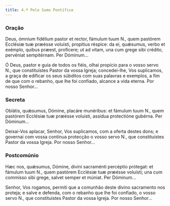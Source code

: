 ```yaml
---
title: 4.ª Pelo Sumo Pontífice
---
```


### Oração

<div class="side-by-side not-content">

Deus, ómnium fidélium pastor et rector, fámulum tuum <span class="text-red-500">N.</span>, quem pastórem Ecclésiæ tuæ præésse voluísti, propítius réspice: da ei, quǽsumus, verbo et exémplo, quibus præest, profícere; ut ad vitam, una cum grege sibi crédito, pervéniat sempitérnam. Per Dóminum...

Ó Deus, pastor e guia de todos os fiéis, olhai propício para o vosso servo <span class="text-red-500">N.</span>, que constituístes Pastor da vossa Igreja; concedei-lhe, Vos suplicamos, a graça de edificar os seus súbditos com suas palavras e exemplos, a fim de que com o rebanho, que lhe foi confiado, alcance a vida eterna. Por nosso Senhor...

</div>

### Secreta

<div class="side-by-side not-content">

Oblátis, quǽsumus, Dómine, placáre munéribus: et fámulum tuum <span class="text-red-500">N.</span>, quem pastórem Ecclésiæ tuæ præésse voluísti, assídua protectióne gubérna. Per Dóminum...

Deixai-Vos aplacar, Senhor, Vos suplicamos, com a oferta destes dons; e governai com vossa contínua protecção o vosso servo <span class="text-red-500">N.</span>, que constituístes Pastor da vossa Igreja. Por nosso Senhor...

</div>

### Postcomúnio

<div class="side-by-side not-content">

Hæc nos, quǽsumus, Dómine, divíni sacraménti percéptio prótegat: et fámulum tuum <span class="text-red-500">N.</span>, quem pastórem Ecclésiæ tuæ præésse voluísti; una cum commísso sibi grege, salvet semper et múniat. Per Dóminum...

Senhor, Vos rogamos, permiti que a comunhão deste divino sacramento nos proteja; e salve e defenda, com o rebanho que lhe foi confiado, o vosso servo <span class="text-red-500">N.</span>, que constituístes Pastor da vossa Igreja. Por nosso Senhor...

</div>
